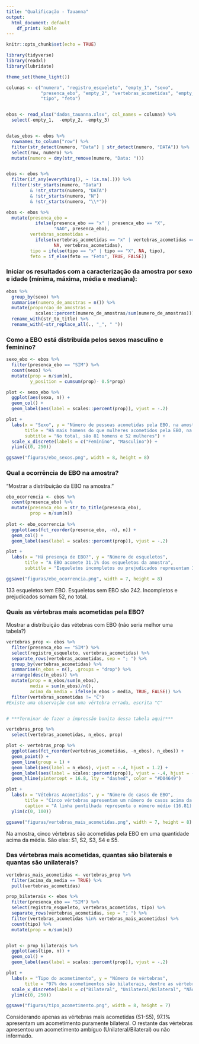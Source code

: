 ```yaml
---
title: "Qualificação - Tauanna"
output:
  html_document: default
    df_print: kable
---
```


```r
knitr::opts_chunk$set(echo = TRUE)
```

```r

library(tidyverse)
library(readxl)
library(lubridate)

theme_set(theme_light())


```


```r

colunas <- c("numero", "registro_esqueleto", "empty_1", "sexo", 
             "presenca_ebo", "empty_2", "vertebras_acometidas", "empty_3", 
             "tipo", "feto")


ebos <- read_xlsx("dados_tauanna.xlsx", col_names = colunas) %>% 
  select(-empty_1,  -empty_2, -empty_3)



```


```r

datas_ebos <- ebos %>% 
  rownames_to_column("row") %>% 
  filter(str_detect(numero, "Data") | str_detect(numero, "DATA")) %>% 
  select(row, numero) %>% 
  mutate(numero = dmy(str_remove(numero, "Data: ")))


ebos <- ebos %>% 
  filter(if_any(everything(), ~ !is.na(.))) %>% 
  filter(!str_starts(numero, "Data") 
         & !str_starts(numero, "DATA")
         & !str_starts(numero, "N")
         & !str_starts(numero, "\\*")) 

ebos <- ebos %>% 
  mutate(presenca_ebo = 
           ifelse(presenca_ebo == "x" | presenca_ebo == "X", 
                  "NAO", presenca_ebo),
         vertebras_acometidas = 
           ifelse(vertebras_acometidas == "x" | vertebras_acometidas == "X", 
                  NA, vertebras_acometidas),
         tipo = ifelse(tipo == "x" | tipo == "X", NA, tipo),
         feto = if_else(feto == "Feto", TRUE, FALSE)) 


```

### Iniciar os resultados com a caracterização da amostra por sexo e idade (mínima, máxima, média e mediana):


```r

ebos %>% 
  group_by(sexo) %>% 
  summarise(numero_de_amostras = n()) %>% 
  mutate(proporcao_de_amostras = 
           scales::percent(numero_de_amostras/sum(numero_de_amostras))) %>% 
  rename_with(str_to_title) %>% 
  rename_with(~str_replace_all(., "_", " "))

```

### Como a EBO está distribuída pelos sexos masculino e feminino?

```r

sexo_ebo <- ebos %>% 
  filter(presenca_ebo == "SIM") %>% 
  count(sexo) %>% 
  mutate(prop = n/sum(n),
         y_position = cumsum(prop)- 0.5*prop)

plot <- sexo_ebo %>% 
  ggplot(aes(sexo, n)) +
  geom_col() +
  geom_label(aes(label = scales::percent(prop)), vjust = -.2)

plot +
  labs(x = "Sexo", y = "Número de pessoas acometidas pela EBO, na amostra",
       title = "Há mais homens do que mulheres acometidos pela EBO, na amostra",
       subtitle = "No total, são 81 homens e 52 mulheres") +
  scale_x_discrete(labels = c("Feminino", "Masculino")) +
  ylim(c(0, 250))

ggsave("figuras/ebo_sexos.png", width = 8, height = 8)

```


### Qual a ocorrência de EBO na amostra?

"Mostrar a distribuição da EBO na amostra."


```r

ebo_ocorrencia <- ebos %>% 
  count(presenca_ebo) %>% 
  mutate(presenca_ebo = str_to_title(presenca_ebo),
         prop = n/sum(n))
  
plot <- ebo_ocorrencia %>% 
  ggplot(aes(fct_reorder(presenca_ebo, -n), n)) +
  geom_col() +
  geom_label(aes(label = scales::percent(prop)), vjust = -.2)

plot +
  labs(x = "Há presença de EBO?", y = "Número de esqueletos",
       title = "A EBO acomete 31.1% dos esqueletos da amostra",
       subtitle = "Esqueletos incompletos ou prejudicados representam 12.2%")

ggsave("figuras/ebo_ocorrencia.png", width = 7, height = 8)

```

133 esqueletos tem EBO. Esqueletos sem EBO são 242. Incompletos e prejudicados somam 52, no total.


### Quais as vértebras mais acometidas pela EBO?

Mostrar a distribuição das vétebras com EBO (não seria melhor uma tabela?)


```r

vertebras_prop <- ebos %>% 
  filter(presenca_ebo == "SIM") %>% 
  select(registro_esqueleto, vertebras_acometidas) %>% 
  separate_rows(vertebras_acometidas, sep = "; ") %>% 
  group_by(vertebras_acometidas) %>% 
  summarise(n_ebos = n(), .groups = "drop") %>% 
  arrange(desc(n_ebos)) %>% 
  mutate(prop = n_ebos/sum(n_ebos),
         media = sum(n_ebos)/n(),
         acima_da_media = ifelse(n_ebos > media, TRUE, FALSE)) %>% 
  filter(vertebras_acometidas != "C") 
#Existe uma observação com uma vértebra errada, escrita "C"


# ***Terminar de fazer a impressão bonita dessa tabela aqui!***

vertebras_prop %>% 
  select(vertebras_acometidas, n_ebos, prop)


```


```r

plot <- vertebras_prop %>% 
  ggplot(aes(fct_reorder(vertebras_acometidas, -n_ebos), n_ebos)) +
  geom_point() +
  geom_line(group = 1) +
  geom_label(aes(label = n_ebos), vjust = -.4, hjust = 1.2) +
  geom_label(aes(label = scales::percent(prop)), vjust = -.4, hjust = -.01) +
  geom_hline(yintercept = 16.8, lty = "dashed", color = "#D04649")

plot +
  labs(x = "Vétebras Acometidas", y = "Número de casos de EBO",
       title = "Cinco vértebras apresentam um número de casos acima da média",
       caption = "A linha pontilhada representa o número médio (16.81) de casos de EBO por vértebra, na amostra.") +
  ylim(c(0, 100))

ggsave("figuras/vertebras_mais_acometidas.png", width = 7, height = 8)

```


Na amostra, cinco vértebras são acometidas pela EBO em uma quantidade acima da média. São elas: S1, S2, S3, S4 e S5.


### Das vértebras mais acometidas, quantas são bilaterais e quantas são unilaterais?

```r

vertebras_mais_acometidas <- vertebras_prop %>% 
  filter(acima_da_media == TRUE) %>% 
  pull(vertebras_acometidas)

prop_bilaterais <- ebos %>% 
  filter(presenca_ebo == "SIM") %>% 
  select(registro_esqueleto, vertebras_acometidas, tipo) %>% 
  separate_rows(vertebras_acometidas, sep = "; ") %>% 
  filter(vertebras_acometidas %in% vertebras_mais_acometidas) %>% 
  count(tipo) %>% 
  mutate(prop = n/sum(n))


plot <- prop_bilaterais %>% 
  ggplot(aes(tipo, n)) +
  geom_col() +
  geom_label(aes(label = scales::percent(prop)), vjust = -.2)

plot +
  labs(x = "Tipo do acometimento", y = "Número de vértebras",
       title = "97% dos acometimentos são bilaterais, dentre as vértebras mais acometidas (S1-S5)") +
  scale_x_discrete(labels = c("Bilateral", "Unilateral/Bilateral", "Não informado")) +
  ylim(c(0, 250))

ggsave("figuras/tipo_acometimento.png", width = 8, height = 7)

```

Considerando apenas as vértebras mais acometidas (S1-S5), 97.1% apresentam um acometimento puramente bilateral. O restante das vértebras apresentou um acometimento ambíguo (Unilateral/Bilateral) ou não informado.


<!-- #### Qual a relação entre as variáveis "sexo" e a "presença de EBO"? -->

<!-- Como ambas as variáveis são categóricas, o método adequado é o teste qui-quadrado de Pearson. -->

<!-- Esse teste nos indica a probabilidade das diferenças entre dois grupos (nesse caso, pacientes do sexo masculino e feminino) sejam encontradas ao acaso.  -->

<!-- ```{r} -->

<!-- chisq.test(table(ebos$sexo, ebos$presenca_ebo)) -->

<!-- ``` -->

<!-- No nosso caso, a probabilidade de que as diferenças entre o número de acometidos em cada um dos sexos seja obtida ao acaso é de 10%. Normalmente, se exige que esse valor seja de 1% ou menos. -->

